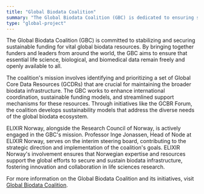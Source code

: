 ```yaml
---
title: "Global Biodata Coalition"
summary: "The Global Biodata Coalition (GBC) is dedicated to ensuring sustainable financial support for critical global biodata infrastructure. This coalition identifies and prioritizes Global Core Data Resources essential for the broader biodata ecosystem. ELIXIR Norway, in collaboration with the Research Council of Norway, plays a key role in these efforts, with Professor Inge Jonassen representing ELIXIR Norway on the GBC’s interim steering board."
type: "global-project"
---
```


The Global Biodata Coalition (GBC) is committed to stabilizing and securing sustainable funding for vital global biodata resources. By bringing together funders and leaders from around the world, the GBC aims to ensure that essential life science, biological, and biomedical data remain freely and openly available to all.

The coalition's mission involves identifying and prioritizing a set of Global Core Data Resources (GCDRs) that are crucial for maintaining the broader biodata infrastructure. The GBC works to enhance international coordination, sustainable funding models, and streamlined support mechanisms for these resources. Through initiatives like the GCBR Forum, the coalition develops sustainability models that address the diverse needs of the global biodata ecosystem.

ELIXIR Norway, alongside the Research Council of Norway, is actively engaged in the GBC's mission. Professor Inge Jonassen, Head of Node at ELIXIR Norway, serves on the interim steering board, contributing to the strategic direction and implementation of the coalition's goals. ELIXIR Norway's involvement ensures that Norwegian expertise and resources support the global efforts to secure and sustain biodata infrastructure, fostering innovation and collaboration in life sciences research.

For more information on the Global Biodata Coalition and its initiatives, visit [Global Biodata Coalition](https://globalbiodata.org).
